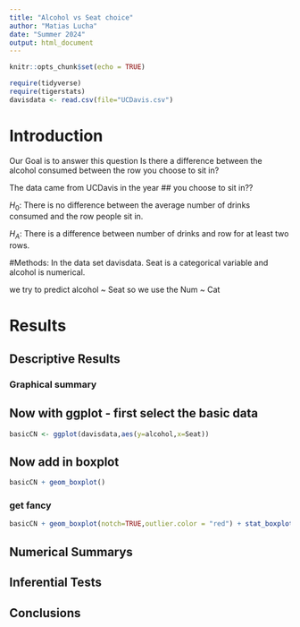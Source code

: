 ```yaml
---
title: "Alcohol vs Seat choice"
author: "Matias Lucha"
date: "Summer 2024"
output: html_document
---
```


```r
knitr::opts_chunk$set(echo = TRUE)
```

```r
require(tidyverse)
require(tigerstats)
davisdata <- read.csv(file="UCDavis.csv")
```
# Introduction
Our Goal is to answer this question Is there a difference between the alcohol consumed between the row you choose to sit in?

The data came from UCDavis in the year
## you choose to sit in??

$H_0$: There is no difference between the average number of drinks consumed and the row people sit in.

$H_A$: There is a difference between number of drinks and row for at least two rows.

#Methods: 
In the data set davisdata. Seat is a categorical variable and alcohol is numerical.

we try to predict alcohol ~ Seat so we use the Num ~ Cat

# Results

## Descriptive Results

### Graphical summary

## Now with ggplot - first select the basic data

```r
basicCN <- ggplot(davisdata,aes(y=alcohol,x=Seat))
```
## Now add in boxplot

```r
basicCN + geom_boxplot()
```
  
  
### get fancy  

```r
basicCN + geom_boxplot(notch=TRUE,outlier.color = "red") + stat_boxplot(geom ='errorbar') + labs(title="Fancy notch boxplot \n with 2 lines")
```

## Numerical Summarys 

## Inferential Tests

## Conclusions


